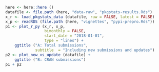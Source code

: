 
```r
here <- here::here ()
datafile <- file.path (here, "data-raw", "pkgstats-results.Rds")
x_r <- load_pkgstats_data (datafile, raw = FALSE, latest = FALSE)
x_p <- readRDS (file.path (here, "vignettes", "pypi-prepro.Rds"))
p1 <- plot_r_py (x_r, x_p,
                 bimonthly = FALSE,
                 start_date = "2018-01-01",
                 type = "lines") +
    ggtitle ("A: Total submissions",
             subtitle  = "Including new submissions and updates")
p2 <- plot_new_vs_update (datafile) +
    ggtitle ("B: CRAN submissions")
p1 + p2
```
